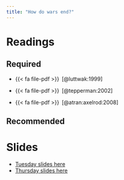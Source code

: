 ```yaml
---
title: "How do wars end?"
---
```


# Readings


## Required

- {{< fa file-pdf >}}&ensp;[@luttwak:1999]

- {{< fa file-pdf >}}&ensp;[@tepperman:2002]

- {{< fa file-pdf >}}&ensp;[@atran:axelrod:2008]


## Recommended


# Slides

* [Tuesday slides here]()
* [Thursday slides here]()



